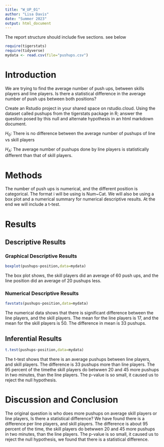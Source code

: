 ```yaml
---
title: "W_UP_01"
author: "Lisa Davis"
date: "Summer 2023"
output: html_document
---
```




The report structure should include five sections.  see below



```r
require(tigerstats)
require(tidyverse)
mydata <- read.csv(file="pushups.csv")
```

# Introduction

<!--In this section you explain what you are trying to show. Where did the data come from? What is the research or other question you are trying to answer?!-->

We are trying to find the average number of push ups, between skills players and line players. Is there a statistical difference in the average number of push ups between both positions?

Create an Rstudio project in your shared space on rstudio.cloud.  Using the dataset called pushups from the tigerstats package in R; answer the question posed by this null and alternate hypothesis in an html markdown document.

$H_0$: There is no difference between the average number of pushups of line vs skill players

$H_A$: The average number of pushups done by line players is statistically different than that of skill players.

# Methods

<!--Decide on your methods: use "variable analysis" or other appropriate descriptors. Make sure to choose at least one graphical method and at least one numerical method.!-->

The number of push ups is numerical, and the different position is categorical. The format i will be using is Num~Cat. We will also be using a box plot and a numerical summary for numerical descriptive results. At the end we will include a t-test.

# Results

<!--Divide this section into two sub-sections: One for your descriptive results and one for your inferential results.!-->

## Descriptive Results

### Graphical Descriptive Results


<!--Graphical results here. Make sure to show your code. Provide appropriate labels for axes, giving units if possible, and provide a good title for the graph, too. Use the graphical results to describe the patterns if any that exist in the data as focused toward the research question!-->

```r
boxplot(pushups~position,data=mydata)
```

The box plot shows, the skill players did an average of 60 push ups, and the line position did an average of 20 pushups less.



### Numerical Descriptive Results

<!--Numerical results go here. Use the numerical results to describe the patterns if any that exist in the data as focused toward the research question!-->

```r
favstats(pushups~position,data=mydata)
```

The numerical data shows that there is significant difference between the line players, and the skill players. The mean for the line players is 17, and the mean for the skill players is 50. The difference in mean is 33 pushups.



## Inferential Results

<!--State hypothesis clearly. Make sure your discussion of the inferential test covers all the aspects that the test output produces, such as test statistic, p-value etc. Make a decision about the null hypothesis, explain the assumptions on which the selected test/procedure was based, and why the chosen procedure satisfys the assumptions and is appropriate to answer the research question!-->

```r
t.test(pushups~position,data=mydata)
```

The t-test shows that there is an average pushups between line players, and skill players. The difference is 33 pushups more than line players. The 95 percent of the timethe skill players do betwwen 20 and 45 more pushups in two minutes, than the line players. The p-value is so small, it caused us to reject the null hypothesis. 

# Discussion and Conclusion

<!--Discussion and conclusion here. If you found a relationship be sure to consider whether the relationship occurs because one of the variavbles causes the other, or whether they perhasps are related for some other reason. Watch the chapter 6 videos from the GeorgeTown videos collection.!-->

The original question is who does more pushups on average skill players or line players, Is there a statistical difference? We have found there is a difference per line players, and skill players. The difference is about 95 percent of the time, the skill players do betwwen 20 and 45 more pushups in two minutes, than the line players. The p-value is so small, it caused us to reject the null hypothesis, we found that there is a statistical difference.

